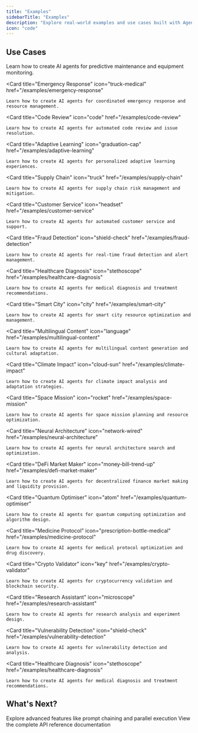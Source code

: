 ```yaml
---
title: "Examples"
sidebarTitle: "Examples"
description: "Explore real-world examples and use cases built with Agent4ALL Agents."
icon: "code"
---
```


## Use Cases

<CardGroup cols={2}>
  <Card 
    title="Predictive Maintenance" 
    icon="wrench" 
    href="/examples/predictive-maintenance"
  >
    Learn how to create AI agents for predictive maintenance and equipment monitoring.
  </Card>
  
  <Card 
    title="Emergency Response" 
    icon="truck-medical" 
    href="/examples/emergency-response"
  >
    Learn how to create AI agents for coordinated emergency response and resource management.
  </Card>

  <Card 
    title="Code Review" 
    icon="code" 
    href="/examples/code-review"
  >
    Learn how to create AI agents for automated code review and issue resolution.
  </Card>

  <Card 
    title="Adaptive Learning" 
    icon="graduation-cap" 
    href="/examples/adaptive-learning"
  >
    Learn how to create AI agents for personalized adaptive learning experiences.
  </Card>

  <Card 
    title="Supply Chain" 
    icon="truck" 
    href="/examples/supply-chain"
  >
    Learn how to create AI agents for supply chain risk management and mitigation.
  </Card>

  <Card 
    title="Customer Service" 
    icon="headset" 
    href="/examples/customer-service"
  >
    Learn how to create AI agents for automated customer service and support.
  </Card>

  <Card 
    title="Fraud Detection" 
    icon="shield-check" 
    href="/examples/fraud-detection"
  >
    Learn how to create AI agents for real-time fraud detection and alert management.
  </Card>

  <Card 
    title="Healthcare Diagnosis" 
    icon="stethoscope" 
    href="/examples/healthcare-diagnosis"
  >
    Learn how to create AI agents for medical diagnosis and treatment recommendations.
  </Card>

  <Card 
    title="Smart City" 
    icon="city" 
    href="/examples/smart-city"
  >
    Learn how to create AI agents for smart city resource optimization and management.
  </Card>

  <Card 
    title="Multilingual Content" 
    icon="language" 
    href="/examples/multilingual-content"
  >
    Learn how to create AI agents for multilingual content generation and cultural adaptation.
  </Card>

  <Card 
    title="Climate Impact" 
    icon="cloud-sun" 
    href="/examples/climate-impact"
  >
    Learn how to create AI agents for climate impact analysis and adaptation strategies.
  </Card>

  <Card 
    title="Space Mission" 
    icon="rocket" 
    href="/examples/space-mission"
  >
    Learn how to create AI agents for space mission planning and resource optimization.
  </Card>

  <Card 
    title="Neural Architecture" 
    icon="network-wired" 
    href="/examples/neural-architecture"
  >
    Learn how to create AI agents for neural architecture search and optimization.
  </Card>

  <Card 
    title="DeFi Market Maker" 
    icon="money-bill-trend-up" 
    href="/examples/defi-market-maker"
  >
    Learn how to create AI agents for decentralized finance market making and liquidity provision.
  </Card>

  <Card 
    title="Quantum Optimiser" 
    icon="atom" 
    href="/examples/quantum-optimiser"
  >
    Learn how to create AI agents for quantum computing optimization and algorithm design.
  </Card>

  <Card 
    title="Medicine Protocol" 
    icon="prescription-bottle-medical" 
    href="/examples/medicine-protocol"
  >
    Learn how to create AI agents for medical protocol optimization and drug discovery.
  </Card>

  <Card 
    title="Crypto Validator" 
    icon="key" 
    href="/examples/crypto-validator"
  >
    Learn how to create AI agents for cryptocurrency validation and blockchain security.
  </Card>

  <Card 
    title="Research Assistant" 
    icon="microscope" 
    href="/examples/research-assistant"
  >
    Learn how to create AI agents for research analysis and experiment design.
  </Card>

  <Card 
    title="Vulnerability Detection" 
    icon="shield-check" 
    href="/examples/vulnerability-detection"
  >
    Learn how to create AI agents for vulnerability detection and analysis.
  </Card>

  <Card 
    title="Healthcare Diagnosis" 
    icon="stethoscope" 
    href="/examples/healthcare-diagnosis"
  >
    Learn how to create AI agents for medical diagnosis and treatment recommendations.
  </Card>
</CardGroup>

## What's Next?

<CardGroup cols={2}>
  <Card
    title="Features"
    icon="stars"
    href="/features/promptchaining"
  >
    Explore advanced features like prompt chaining and parallel execution
  </Card>
  <Card
    title="API Reference"
    icon="code"
    href="/api-reference"
  >
    View the complete API reference documentation
  </Card>
</CardGroup>
